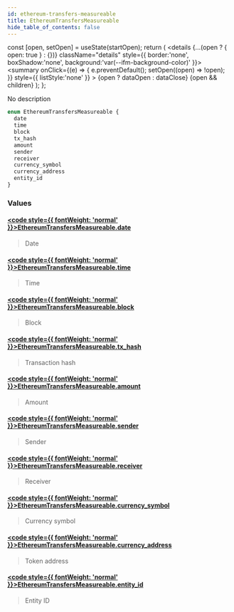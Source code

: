 ```yaml
---
id: ethereum-transfers-measureable
title: EthereumTransfersMeasureable
hide_table_of_contents: false
---
```







  const [open, setOpen] = useState(startOpen);
  return (
    <details {...(open ? { open: true } : {})} className="details" style={{ border:'none', boxShadow:'none', background:'var(--ifm-background-color)' }}>
      <summary
        onClick={(e) => {
          e.preventDefault();
          setOpen((open) => !open);
        }}
        style={{ listStyle:'none' }}
      >
      {open ? dataOpen : dataClose}
      </summary>
      {open && children}
    </details>
  );
};








No description


```graphql
enum EthereumTransfersMeasureable {
  date
  time
  block
  tx_hash
  amount
  sender
  receiver
  currency_symbol
  currency_address
  entity_id
}
```




### Values

#### [<code style={{ fontWeight: 'normal' }}>EthereumTransfersMeasureable.<b>date</b></code>](#)  
> 
> 
> Date
> 

#### [<code style={{ fontWeight: 'normal' }}>EthereumTransfersMeasureable.<b>time</b></code>](#)  
> 
> 
> Time
> 

#### [<code style={{ fontWeight: 'normal' }}>EthereumTransfersMeasureable.<b>block</b></code>](#)  
> 
> 
> Block
> 

#### [<code style={{ fontWeight: 'normal' }}>EthereumTransfersMeasureable.<b>tx_hash</b></code>](#)  
> 
> 
> Transaction hash
> 

#### [<code style={{ fontWeight: 'normal' }}>EthereumTransfersMeasureable.<b>amount</b></code>](#)  
> 
> 
> Amount
> 

#### [<code style={{ fontWeight: 'normal' }}>EthereumTransfersMeasureable.<b>sender</b></code>](#)  
> 
> 
> Sender
> 

#### [<code style={{ fontWeight: 'normal' }}>EthereumTransfersMeasureable.<b>receiver</b></code>](#)  
> 
> 
> Receiver
> 

#### [<code style={{ fontWeight: 'normal' }}>EthereumTransfersMeasureable.<b>currency_symbol</b></code>](#)  
> 
> 
> Currency symbol
> 

#### [<code style={{ fontWeight: 'normal' }}>EthereumTransfersMeasureable.<b>currency_address</b></code>](#)  
> 
> 
> Token address
> 

#### [<code style={{ fontWeight: 'normal' }}>EthereumTransfersMeasureable.<b>entity_id</b></code>](#)  
> 
> 
> Entity ID
> 



